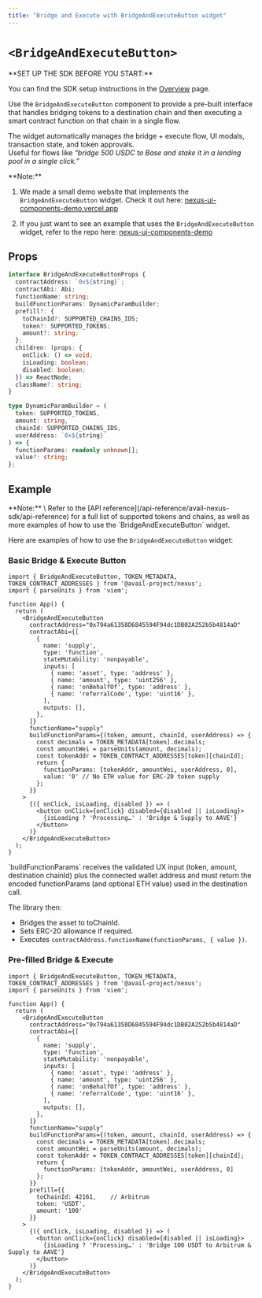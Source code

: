 ```yaml
---
title: "Bridge and Execute with BridgeAndExecuteButton widget"
---
```



# `<BridgeAndExecuteButton>`

<Callout type="info">
**SET UP THE SDK BEFORE YOU START:**

You can find the SDK setup instructions in the [Overview](/api-reference/avail-nexus-sdk/overview) page.
</Callout>

Use the `BridgeAndExecuteButton` component to provide a pre-built interface that handles bridging tokens to a destination chain and then executing a smart contract function on that chain in a single flow.

The widget automatically manages the bridge + execute flow, UI modals, transaction state, and token approvals. \
Useful for flows like *“bridge 500 USDC to Base and stake it in a lending pool in a single click.”*

<Callout type="info">
**Note:**<br/>

1. We made a small demo website that implements the `BridgeAndExecuteButton` widget.
Check it out here: [nexus-ui-components-demo.vercel.app](https://nexus-ui-components-demo.vercel.app/)

2. If you just want to see an example that uses the `BridgeAndExecuteButton` widget,
refer to the repo here: [nexus-ui-components-demo](https://github.com/availproject/nexus-ui-components-demo/blob/main/src/components/nexus.tsx#L52)
</Callout>

## Props

```typescript showLineNumbers filename="Typescript"
interface BridgeAndExecuteButtonProps {
  contractAddress: `0x${string}`;
  contractAbi: Abi;
  functionName: string;
  buildFunctionParams: DynamicParamBuilder;
  prefill?: {
    toChainId?: SUPPORTED_CHAINS_IDS;
    token?: SUPPORTED_TOKENS;
    amount?: string;
  };
  children: (props: { 
    onClick: () => void; 
    isLoading: boolean; 
    disabled: boolean;
  }) => ReactNode;
  className?: string;
}

type DynamicParamBuilder = (
  token: SUPPORTED_TOKENS,
  amount: string,
  chainId: SUPPORTED_CHAINS_IDS,
  userAddress: `0x${string}`
) => {
  functionParams: readonly unknown[];
  value?: string;
};
```

## Example

<Callout type="info">
**Note:** \
Refer to the [API reference](/api-reference/avail-nexus-sdk/api-reference) for a full list of supported tokens and chains,
as well as more examples of how to use the `BridgeAndExecuteButton` widget.
</Callout>

Here are examples of how to use the `BridgeAndExecuteButton` widget:

### Basic Bridge & Execute Button

```tsx showLineNumbers filename="App.tsx"
import { BridgeAndExecuteButton, TOKEN_METADATA, TOKEN_CONTRACT_ADDRESSES } from '@avail-project/nexus';
import { parseUnits } from 'viem';

function App() {
  return (
    <BridgeAndExecuteButton
      contractAddress="0x794a61358D6845594F94dc1DB02A252b5b4814aD"
      contractAbi={[
        {
          name: 'supply',
          type: 'function',
          stateMutability: 'nonpayable',
          inputs: [
            { name: 'asset', type: 'address' },
            { name: 'amount', type: 'uint256' },
            { name: 'onBehalfOf', type: 'address' },
            { name: 'referralCode', type: 'uint16' },
          ],
          outputs: [],
        },
      ]}
      functionName="supply"
      buildFunctionParams={(token, amount, chainId, userAddress) => {
        const decimals = TOKEN_METADATA[token].decimals;
        const amountWei = parseUnits(amount, decimals);
        const tokenAddr = TOKEN_CONTRACT_ADDRESSES[token][chainId];
        return { 
          functionParams: [tokenAddr, amountWei, userAddress, 0],
          value: '0' // No ETH value for ERC-20 token supply
        };
      }}
    >
      {({ onClick, isLoading, disabled }) => (
        <button onClick={onClick} disabled={disabled || isLoading}>
          {isLoading ? 'Processing…' : 'Bridge & Supply to AAVE'}
        </button>
      )}
    </BridgeAndExecuteButton>
  );
}
```
<Callout>
`buildFunctionParams` receives the validated UX input (token, amount, destination chainId) plus the connected wallet address and must return the encoded functionParams 
(and optional ETH value) used in the destination call.

The library then:

- Bridges the asset to toChainId.
- Sets ERC-20 allowance if required.
- Executes `contractAddress.functionName(functionParams, { value })`.
</Callout>

### Pre-filled Bridge & Execute

```tsx showLineNumbers filename="App.tsx"
import { BridgeAndExecuteButton, TOKEN_METADATA, TOKEN_CONTRACT_ADDRESSES } from '@avail-project/nexus';
import { parseUnits } from 'viem';

function App() {
  return (
    <BridgeAndExecuteButton
      contractAddress="0x794a61358D6845594F94dc1DB02A252b5b4814aD"
      contractAbi={[
        {
          name: 'supply',
          type: 'function',
          stateMutability: 'nonpayable',
          inputs: [
            { name: 'asset', type: 'address' },
            { name: 'amount', type: 'uint256' },
            { name: 'onBehalfOf', type: 'address' },
            { name: 'referralCode', type: 'uint16' },
          ],
          outputs: [],
        },
      ]}
      functionName="supply"
      buildFunctionParams={(token, amount, chainId, userAddress) => {
        const decimals = TOKEN_METADATA[token].decimals;
        const amountWei = parseUnits(amount, decimals);
        const tokenAddr = TOKEN_CONTRACT_ADDRESSES[token][chainId];
        return { 
          functionParams: [tokenAddr, amountWei, userAddress, 0]
        };
      }}
      prefill={{
        toChainId: 42161,    // Arbitrum
        token: 'USDT',
        amount: '100'
      }}
    >
      {({ onClick, isLoading, disabled }) => (
        <button onClick={onClick} disabled={disabled || isLoading}>
          {isLoading ? 'Processing…' : 'Bridge 100 USDT to Arbitrum & Supply to AAVE'}
        </button>
      )}
    </BridgeAndExecuteButton>
  );
}
```